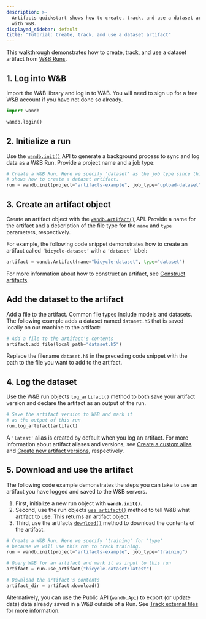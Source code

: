 ```yaml
---
description: >-
  Artifacts quickstart shows how to create, track, and use a dataset artifact
  with W&B.
displayed_sidebar: default
title: "Tutorial: Create, track, and use a dataset artifact"
---
```

This walkthrough demonstrates how to create, track, and use a dataset artifact from [W&B Runs](/guides/models/track/runs/).

## 1. Log into W&B

Import the W&B library and log in to W&B. You will need to sign up for a free W&B account if you have not done so already.

```python
import wandb

wandb.login()
```

## 2. Initialize a run

Use the [`wandb.init()`](/ref/python/sdk/functions/init) API to generate a background process to sync and log data as a W&B Run. Provide a project name and a job type:

```python
# Create a W&B Run. Here we specify 'dataset' as the job type since this example
# shows how to create a dataset artifact.
run = wandb.init(project="artifacts-example", job_type="upload-dataset")
```

## 3. Create an artifact object

Create an artifact object with the [`wandb.Artifact()`](/ref/python/sdk/classes/artifact) API. Provide a name for the artifact and a description of the file type for the `name` and `type` parameters, respectively.

For example, the following code snippet demonstrates how to create an artifact called `‘bicycle-dataset’` with a `‘dataset’` label:

```python
artifact = wandb.Artifact(name="bicycle-dataset", type="dataset")
```

For more information about how to construct an artifact, see [Construct artifacts](./construct-an-artifact).

## Add the dataset to the artifact

Add a file to the artifact. Common file types include models and datasets. The following example adds a dataset named `dataset.h5` that is saved locally on our machine to the artifact:

```python
# Add a file to the artifact's contents
artifact.add_file(local_path="dataset.h5")
```

Replace the filename `dataset.h5` in the preceding code snippet with the path to the file you want to add to the artifact.

## 4. Log the dataset

Use the W&B run objects `log_artifact()` method to both save your artifact version and declare the artifact as an output of the run.

```python
# Save the artifact version to W&B and mark it
# as the output of this run
run.log_artifact(artifact)
```

A `'latest'` alias is created by default when you log an artifact. For more information about artifact aliases and versions, see [Create a custom alias](./create-a-custom-alias) and [Create new artifact versions](./create-a-new-artifact-version), respectively.

## 5. Download and use the artifact

The following code example demonstrates the steps you can take to use an artifact you have logged and saved to the W&B servers.

1. First, initialize a new run object with **`wandb.init()`.**
2. Second, use the run objects [`use_artifact()`](/ref/python/sdk/classes/run.md#use_artifact) method to tell W&B what artifact to use. This returns an artifact object.
3. Third, use the artifacts [`download()`](/ref/python/sdk/classes/artifact.md#download) method to download the contents of the artifact.

```python
# Create a W&B Run. Here we specify 'training' for 'type'
# because we will use this run to track training.
run = wandb.init(project="artifacts-example", job_type="training")

# Query W&B for an artifact and mark it as input to this run
artifact = run.use_artifact("bicycle-dataset:latest")

# Download the artifact's contents
artifact_dir = artifact.download()
```

Alternatively, you can use the Public API (`wandb.Api`) to export (or update data) data already saved in a W&B outside of a Run. See [Track external files](./track-external-files) for more information.
